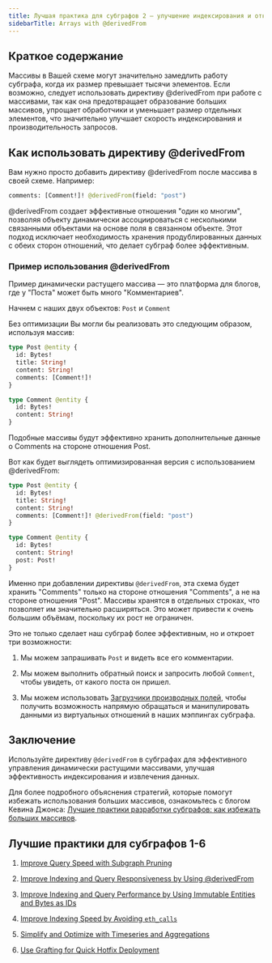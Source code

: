 ```yaml
---
title: Лучшая практика для субграфов 2 — улучшение индексирования и отклика на запросы с помощью @derivedFrom
sidebarTitle: Arrays with @derivedFrom
---
```


## Краткое содержание

Массивы в Вашей схеме могут значительно замедлить работу субграфа, когда их размер превышает тысячи элементов. Если возможно, следует использовать директиву @derivedFrom при работе с массивами, так как она предотвращает образование больших массивов, упрощает обработчики и уменьшает размер отдельных элементов, что значительно улучшает скорость индексирования и производительность запросов.

## Как использовать директиву @derivedFrom

Вам нужно просто добавить директиву @derivedFrom после массива в своей схеме. Например:

```graphql
comments: [Comment!]! @derivedFrom(field: "post")
```

@derivedFrom создает эффективные отношения "один ко многим", позволяя объекту динамически ассоциироваться с несколькими связанными объектами на основе поля в связанном объекте. Этот подход исключает необходимость хранения продублированных данных с обеих сторон отношений, что делает субграф более эффективным.

### Пример использования @derivedFrom

Пример динамически растущего массива — это платформа для блогов, где у "Поста" может быть много "Комментариев".

Начнем с наших двух объектов: `Post` и `Comment`

Без оптимизации Вы могли бы реализовать это следующим образом, используя массив:

```graphql
type Post @entity {
  id: Bytes!
  title: String!
  content: String!
  comments: [Comment!]!
}

type Comment @entity {
  id: Bytes!
  content: String!
}
```

Подобные массивы будут эффективно хранить дополнительные данные о Comments на стороне отношения Post.

Вот как будет выглядеть оптимизированная версия с использованием @derivedFrom:

```graphql
type Post @entity {
  id: Bytes!
  title: String!
  content: String!
  comments: [Comment!]! @derivedFrom(field: "post")
}

type Comment @entity {
  id: Bytes!
  content: String!
  post: Post!
}
```

Именно при добавлении директивы `@derivedFrom`, эта схема будет хранить "Comments" только на стороне отношения "Comments", а не на стороне отношения "Post". Массивы хранятся в отдельных строках, что позволяет им значительно расширяться. Это может привести к очень большим объёмам, поскольку их рост не ограничен.

Это не только сделает наш субграф более эффективным, но и откроет три возможности:

1. Мы можем запрашивать `Post` и видеть все его комментарии.

2. Мы можем выполнить обратный поиск и запросить любой `Comment`, чтобы увидеть, от какого поста он пришел.

3. Мы можем использовать [Загрузчики производных полей](/subgraphs/developing/creating/graph-ts/api/#looking-up-derived-entities), чтобы получить возможность напрямую обращаться и манипулировать данными из виртуальных отношений в наших мэппингах субграфа.

## Заключение

Используйте директиву `@derivedFrom` в субграфах для эффективного управления динамически растущими массивами, улучшая эффективность индексирования и извлечения данных.

Для более подробного объяснения стратегий, которые помогут избежать использования больших массивов, ознакомьтесь с блогом Кевина Джонса: [Лучшие практики разработки субграфов: как избежать больших массивов](https://thegraph.com/blog/improve-subgraph-performance-avoiding-large-arrays/).

## Лучшие практики для субграфов 1-6

1. [Improve Query Speed with Subgraph Pruning](/subgraphs/best-practices/pruning/)

2. [Improve Indexing and Query Responsiveness by Using @derivedFrom](/subgraphs/best-practices/derivedfrom/)

3. [Improve Indexing and Query Performance by Using Immutable Entities and Bytes as IDs](/subgraphs/best-practices/immutable-entities-bytes-as-ids/)

4. [Improve Indexing Speed by Avoiding `eth_calls`](/subgraphs/best-practices/avoid-eth-calls/)

5. [Simplify and Optimize with Timeseries and Aggregations](/subgraphs/best-practices/timeseries/)

6. [Use Grafting for Quick Hotfix Deployment](/subgraphs/best-practices/grafting-hotfix/)
